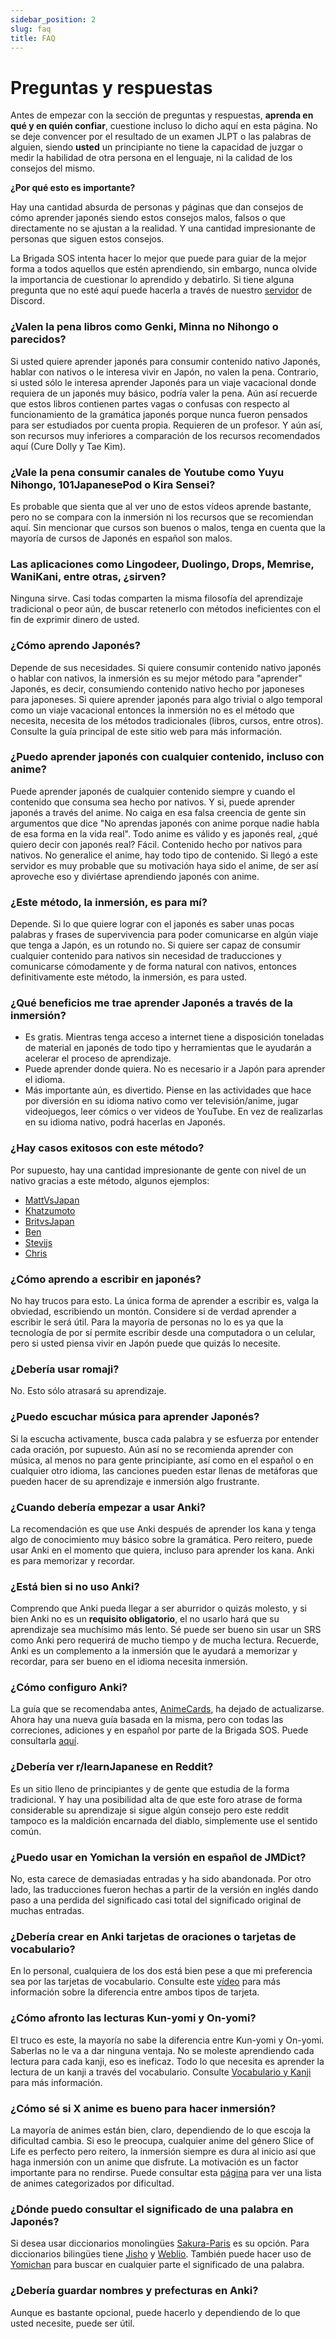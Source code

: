 ```yaml
---
sidebar_position: 2
slug: faq
title: FAQ
---
```


# Preguntas y respuestas
Antes de empezar con la sección de preguntas y respuestas, **aprenda en qué y en quién confiar**, cuestione incluso lo dicho aquí en esta página. No se deje convencer por el resultado de un examen JLPT o las palabras de alguien, siendo **usted** un principiante no tiene la capacidad de juzgar o medir la habilidad de otra persona en el lenguaje, ni la calidad de los consejos del mismo.

**¿Por qué esto es importante?** 

Hay una cantidad absurda de personas y páginas que dan consejos de cómo aprender japonés siendo estos consejos malos, falsos o que directamente no se ajustan a la realidad. Y una cantidad impresionante de personas que siguen estos consejos. 

La Brigada SOS intenta hacer lo mejor que puede para guiar de la mejor forma a todos aquellos que estén aprendiendo, sin embargo, nunca olvide la importancia de cuestionar lo aprendido y debatirlo. Si tiene alguna pregunta que no esté aquí puede hacerla a través de nuestro [servidor](https://discord.gg/ajWm26ADEj) de Discord.

### ¿Valen la pena libros como Genki, Minna no Nihongo o parecidos?
Si usted quiere aprender japonés para consumir contenido nativo Japonés, hablar con nativos o le interesa vivir en Japón, no valen la pena. Contrario, si usted sólo le interesa aprender Japonés para un viaje vacacional donde requiera de un japonés muy básico, podría valer la pena. Aún así recuerde que estos libros contienen partes vagas o confusas con respecto al funcionamiento de la gramática japonés porque nunca fueron pensados para ser estudiados por cuenta propia. Requieren de un profesor. Y aún así, son recursos muy inferiores a comparación de los recursos recomendados aquí (Cure Dolly y Tae Kim).

### ¿Vale la pena consumir canales de Youtube como Yuyu Nihongo, 101JapanesePod o Kira Sensei?
Es probable que sienta que al ver uno de estos vídeos aprende bastante, pero no se compara con la inmersión ni los recursos que se recomiendan aquí. Sin mencionar que cursos son buenos o malos, tenga en cuenta que la mayoría de cursos de Japonés en español son malos.

### Las aplicaciones como Lingodeer, Duolingo, Drops, Memrise, WaniKani, entre otras, ¿sirven?
Ninguna sirve. Casi todas comparten la misma filosofía del aprendizaje tradicional o peor aún, de buscar retenerlo con métodos ineficientes con el fin de exprimir dinero de usted.

### ¿Cómo aprendo Japonés?
Depende de sus necesidades. Si quiere consumir contenido nativo japonés o hablar con nativos, la inmersión es su mejor método para "aprender" Japonés, es decir, consumiendo contenido nativo hecho por japoneses para japoneses. Si quiere aprender japonés para algo trivial o algo temporal como un viaje vacacional entonces la inmersión no es el método que necesita, necesita de los métodos tradicionales (libros, cursos, entre otros). Consulte la guía principal de este sitio web para más información.

### ¿Puedo aprender japonés con cualquier contenido, incluso con anime?
Puede aprender japonés de cualquier contenido siempre y cuando el contenido que consuma sea hecho por nativos. Y si, puede aprender japonés a través del anime. No caiga en esa falsa creencia de gente sin argumentos que dice "No aprendas japonés con anime porque nadie habla de esa forma en la vida real". Todo anime es válido y es japonés real, ¿qué quiero decir con japonés real? Fácil. Contenido hecho por nativos para nativos. No generalice el anime, hay todo tipo de contenido. Si llegó a este servidor es muy probable que su motivación haya sido el anime, de ser así aproveche eso y diviértase aprendiendo japonés con anime.

### ¿Este método, la inmersión, es para mí?
Depende. Si lo que quiere lograr con el japonés es saber unas pocas palabras y frases de supervivencia para poder comunicarse en algún viaje que tenga a Japón, es un rotundo no. Si quiere ser capaz de consumir cualquier contenido para nativos sin necesidad de traducciones y comunicarse cómodamente y de forma natural con nativos, entonces definitivamente este método, la inmersión, es para usted.

### ¿Qué beneficios me trae aprender Japonés a través de la inmersión?
- Es gratis. Mientras tenga acceso a internet tiene a disposición toneladas de material en japonés de todo tipo y herramientas que le ayudarán a acelerar el proceso de aprendizaje.
- Puede aprender donde quiera. No es necesario ir a Japón para aprender el idioma.
- Más importante aún, es divertido. Piense en las actividades que hace por diversión en su idioma nativo como ver televisión/anime, jugar videojuegos, leer cómics o ver videos de YouTube. En vez de realizarlas en su idioma nativo, podrá hacerlas en Japonés.

### ¿Hay casos exitosos con este método?
Por supuesto, hay una cantidad impresionante de gente con nivel de un nativo gracias a este método, algunos ejemplos:

- [MattVsJapan](https://youtu.be/fhaovFrXnjE)
- [Khatzumoto](https://youtu.be/ejRkuX1RGf4)
- [BritvsJapan](https://youtu.be/gXBgK4a3FWQ)
- [Ben](https://youtu.be/NYb5o2lewkY)
- [Stevijs](https://youtu.be/W-o_zNIuWG8)
- [Chris](https://youtu.be/WcuragrdpGM)

### ¿Cómo aprendo a escribir en japonés?
No hay trucos para esto. La única forma de aprender a escribir es, valga la obviedad, escribiendo un montón. Considere si de verdad aprender a escribir le será útil. Para la mayoría de personas no lo es ya que la tecnología de por sí permite escribir desde una computadora o un celular, pero si usted piensa vivir en Japón puede que quizás lo necesite.

### ¿Debería usar romaji?
No. Esto sólo atrasará su aprendizaje.

### ¿Puedo escuchar música para aprender Japonés?
Si la escucha activamente, busca cada palabra y se esfuerza por entender cada oración, por supuesto. Aún así no se recomienda aprender con música, al menos no para gente principiante, así como en el español o en cualquier otro idioma, las canciones pueden estar llenas de metáforas que pueden hacer de su aprendizaje e inmersión algo frustrante.

### ¿Cuando debería empezar a usar Anki?
La recomendación es que use Anki después de aprender los kana y tenga algo de conocimiento muy básico sobre la gramática. Pero reitero, puede usar Anki en el momento que quiera, incluso para aprender los kana. Anki es para memorizar y recordar.

### ¿Está bien si no uso Anki?
Comprendo que Anki pueda llegar a ser aburridor o quizás molesto, y si bien Anki no es un **requisito obligatorio**, el no usarlo hará que su aprendizaje sea muchísimo más lento. Sé puede ser bueno sin usar un SRS como Anki pero requerirá de mucho tiempo y de mucha lectura. Recuerde, Anki es un complemento a la inmersión que le ayudará a memorizar y recordar, para ser bueno en el idioma necesita inmersión.

### ¿Cómo configuro Anki?
La guía que se recomendaba antes, [AnimeCards](https://animecards.site/), ha dejado de actualizarse. Ahora hay una nueva guía basada en la misma, pero con todas las correciones, adiciones y en español por parte de la Brigada SOS. Puede consultarla [aquí](../configuracion/Anki.mdx).

### ¿Debería ver r/learnJapanese en Reddit?
Es un sitio lleno de principiantes y de gente que estudia de la forma tradicional. Y hay una posibilidad alta de que este foro atrase de forma considerable su aprendizaje si sigue algún consejo pero este reddit tampoco es la maldición encarnada del diablo, simplemente use el sentido común.

### ¿Puedo usar en Yomichan la versión en español de JMDict?
No, esta carece de demasiadas entradas y ha sido abandonada. Por otro lado, las traducciones fueron hechas a partir de la versión en inglés dando paso a una perdida del significado casi total del significado original de muchas entradas.

### ¿Debería crear en Anki tarjetas de oraciones o tarjetas de vocabulario?
En lo personal, cualquiera de los dos está bien pese a que mi preferencia sea por las tarjetas de vocabulario. Consulte este [vídeo](https://www.youtube.com/watch?v=GLfmKWhLhjk) para más información sobre la diferencia entre ambos tipos de tarjeta.

### ¿Cómo afronto las lecturas Kun-yomi y On-yomi?
El truco es este, la mayoría no sabe la diferencia entre Kun-yomi y On-yomi. Saberlas no le va a dar ninguna ventaja. No se moleste aprendiendo cada lectura para cada kanji, eso es ineficaz. Todo lo que necesita es aprender la lectura de un kanji a través del vocabulario. Consulte [Vocabulario y Kanji](../) para más información.

### ¿Cómo sé si X anime es bueno para hacer inmersión?
La mayoría de animes están bien, claro, dependiendo de lo que escoja la dificultad cambia. Si eso le preocupa, cualquier anime del género Slice of Life es perfecto pero reitero, la inmersión siempre es dura al inicio así que haga inmersión con un anime que disfrute. La motivación es un factor importante para no rendirse. Puede consultar esta [página](https://jpdb.io/anime-difficulty-list) para ver una lista de animes categorizados por dificultad.

### ¿Dónde puedo consultar el significado de una palabra en Japonés?
Si desea usar diccionarios monolingües [Sakura-Paris](https://sakura-paris.org/dict/) es su opción. Para diccionarios bilingües tiene [Jisho](https://jisho.org/) y [Weblio](https://ejje.weblio.jp/). También puede hacer uso de [Yomichan](../otras-guias/Yomichan)  para buscar en cualquier parte el significado de una palabra.

### ¿Debería guardar nombres y prefecturas en Anki?
Aunque es bastante opcional, puede hacerlo y dependiendo de lo que usted necesite, puede ser útil.


